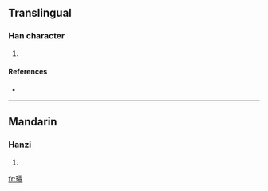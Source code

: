 ==Translingual==

===Han character===
{{Han char|rn=96|rad=玉|as=18|sn=22|four=1414<sub>1</sub>|canj=一土土弓火 (MGGNF)}}

# {{defn|Han|sort=玉18}}

====References====
* {{Han ref|kx=0745.270|dkj=21358|dj=1154.050|hdz=21146.110|uh=74D9|ud=29913|bh=F6F2|bd=63218}}

----

==Mandarin==

===Hanzi===
{{cmn-hanzi|pin=[[dào]] ([[dao4]])|wg=tao<sup>4</sup>}}

# {{defn|Mandarin|sort=玉18}}

[[fr:瓙]]